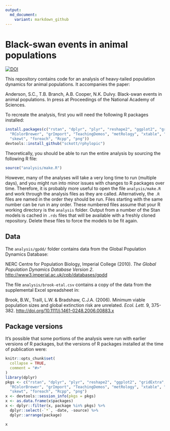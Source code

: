 ```yaml
---
output:
  md_document:
    variant: markdown_github
---
```


<!-- README.md is generated from README.Rmd. Please edit that file -->

# Black-swan events in animal populations

[![DOI](https://zenodo.org/badge/24315125.svg)](https://zenodo.org/badge/latestdoi/24315125)

This repository contains code for an analysis of heavy-tailed
population dynamics for animal populations. It accompanies the paper:

Anderson, S.C., T.B. Branch, A.B. Cooper, N.K. Dulvy. Black-swan
events in animal populations. In press at Proceedings of the 
National Academy of Sciences.

To recreate the analysis, first you will need the following R
packages installed:

```r
install.packages(c("rstan", "dplyr", "plyr", "reshape2", "ggplot2", "gridExtra", 
  "RColorBrewer", "grImport", "TeachingDemos", "metRology", "xtable", "devtools",
  "skewt", "foreach", "Rcpp", "png"))
devtools::install_github("sckott/rphylopic")
```

Theoretically, you should be able to run the entire analysis by sourcing the following R file:

```r
source("analysis/make.R")
```

However, many of the analyses will take a very long time to run (multiple days), and you might run into minor issues with changes to R packages over time. Therefore, it is probably more useful to open the file `analysis/make.R` and work through the analysis files as they are called. Alternatively, the `.R` files are named in the order they should be run. Files starting with the same number can be run in any order. These numbered files assume that your R working directory is the `analysis` folder. Output from a number of the Stan models is cached in `.rds` files that will be available with a freshly cloned repository. Delete these files to force the models to be fit again.

## Data

The `analysis/gpdd/` folder contains data from the Global Population Dynamics
Database:

NERC Centre for Population Biology, Imperial College (2010). *The Global
Population Dynamics Database Version 2*.
<http://www3.imperial.ac.uk/cpb/databases/gpdd>

The file `analysis/brook-etal.csv` contains a copy of the data from the
supplemental Excel spreadsheet in:

Brook, B.W., Traill, L.W. & Bradshaw, C.J.A. (2006).
Minimum viable population sizes and global extinction risk are unrelated.
*Ecol. Lett.* 9, 375-382. <http://doi.org/10.1111/j.1461-0248.2006.00883.x>

## Package versions

It's possible that some portions of the analysis were run with earlier versions of R packages, but the versions of R packages installed at the time of publication were:

```r
knitr::opts_chunk$set(
  collapse = TRUE,
  comment = "#>"
)
library(dplyr)
pkgs <- c("rstan", "dplyr", "plyr", "reshape2", "ggplot2", "gridExtra", 
  "RColorBrewer", "grImport", "TeachingDemos", "metRology", "xtable", "devtools",
  "skewt", "foreach", "Rcpp", "png")
x <- devtools::session_info(pkgs = pkgs)
x <- as.data.frame(x$packages)
x <- dplyr::filter(x, package %in% pkgs) %>% 
  dplyr::select(-`*`, -date, -source) %>% 
  dplyr::arrange(package)
```

```r
x
```
